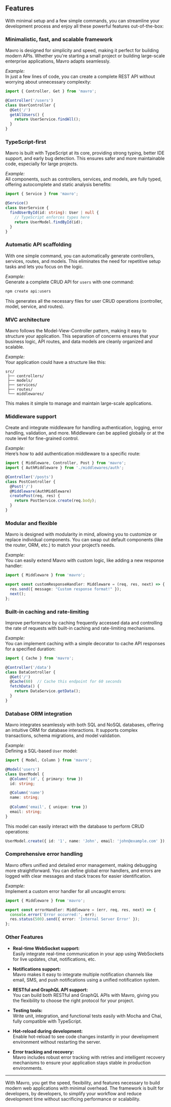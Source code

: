 ## Features

With minimal setup and a few simple commands, you can streamline your development process and enjoy all these powerful features out-of-the-box:

### **Minimalistic, fast, and scalable framework**  
Mavro is designed for simplicity and speed, making it perfect for building modern APIs. Whether you're starting a small project or building large-scale enterprise applications, Mavro adapts seamlessly.  

*Example:*  
In just a few lines of code, you can create a complete REST API without worrying about unnecessary complexity:

```ts
import { Controller, Get } from 'mavro';

@Controller('/users')
class UserController {
  @Get('/')
  getAllUsers() {
    return UserService.findAll();
  }
}
```

### **TypeScript-first**  
Mavro is built with TypeScript at its core, providing strong typing, better IDE support, and early bug detection. This ensures safer and more maintainable code, especially for large projects.

*Example:*  
All components, such as controllers, services, and models, are fully typed, offering autocomplete and static analysis benefits:

```ts
import { Service } from 'mavro';

@Service()
class UserService {
  findUserById(id: string): User | null {
    // TypeScript enforces types here
    return UserModel.findById(id);
  }
}
```

### **Automatic API scaffolding**  
With one simple command, you can automatically generate controllers, services, routes, and models. This eliminates the need for repetitive setup tasks and lets you focus on the logic.

*Example:*  
Generate a complete CRUD API for `users` with one command:

```bash
npm create api:users
```

This generates all the necessary files for user CRUD operations (controller, model, service, and routes).

### **MVC architecture**  
Mavro follows the Model-View-Controller pattern, making it easy to structure your application. This separation of concerns ensures that your business logic, API routes, and data models are cleanly organized and scalable.

*Example:*  
Your application could have a structure like this:

```
src/
 ├── controllers/
 ├── models/
 ├── services/
 ├── routes/
 └── middlewares/
```

This makes it simple to manage and maintain large-scale applications.

### **Middleware support**  
Create and integrate middleware for handling authentication, logging, error handling, validation, and more. Middleware can be applied globally or at the route level for fine-grained control.

*Example:*  
Here’s how to add authentication middleware to a specific route:

```ts
import { Middleware, Controller, Post } from 'mavro';
import { AuthMiddleware } from './middlewares/auth';

@Controller('/posts')
class PostController {
  @Post('/')
  @Middleware(AuthMiddleware)
  createPost(req, res) {
    return PostService.create(req.body);
  }
}
```

### **Modular and flexible**  
Mavro is designed with modularity in mind, allowing you to customize or replace individual components. You can swap out default components (like the router, ORM, etc.) to match your project’s needs.

*Example:*  
You can easily extend Mavro with custom logic, like adding a new response handler:

```ts
import { Middleware } from 'mavro';

export const customResponseHandler: Middleware = (req, res, next) => {
  res.send({ message: "Custom response format!" });
  next();
};
```

### **Built-in caching and rate-limiting**  
Improve performance by caching frequently accessed data and controlling the rate of requests with built-in caching and rate-limiting mechanisms.

*Example:*  
You can implement caching with a simple decorator to cache API responses for a specified duration:

```ts
import { Cache } from 'mavro';

@Controller('/data')
class DataController {
  @Get('/')
  @Cache(60)  // Cache this endpoint for 60 seconds
  fetchData() {
    return DataService.getData();
  }
}
```

### **Database ORM integration**  
Mavro integrates seamlessly with both SQL and NoSQL databases, offering an intuitive ORM for database interactions. It supports complex transactions, schema migrations, and model validation.

*Example:*  
Defining a SQL-based `User` model:

```ts
import { Model, Column } from 'mavro';

@Model('users')
class UserModel {
  @Column('id', { primary: true })
  id: string;

  @Column('name')
  name: string;
  
  @Column('email', { unique: true })
  email: string;
}
```

This model can easily interact with the database to perform CRUD operations:

```ts
UserModel.create({ id: '1', name: 'John', email: 'john@example.com' });
```

### **Comprehensive error handling**  
Mavro offers unified and detailed error management, making debugging more straightforward. You can define global error handlers, and errors are logged with clear messages and stack traces for easier identification.

*Example:*  
Implement a custom error handler for all uncaught errors:

```ts
import { Middleware } from 'mavro';

export const errorHandler: Middleware = (err, req, res, next) => {
  console.error('Error occurred:', err);
  res.status(500).send({ error: 'Internal Server Error' });
};
```

### **Other Features**
- **Real-time WebSocket support:**  
  Easily integrate real-time communication in your app using WebSockets for live updates, chat, notifications, etc.

- **Notifications support:**  
  Mavro makes it easy to integrate multiple notification channels like email, SMS, and push notifications using a unified notification system.

- **RESTful and GraphQL API support:**  
  You can build both RESTful and GraphQL APIs with Mavro, giving you the flexibility to choose the right protocol for your project.

- **Testing tools:**  
  Write unit, integration, and functional tests easily with Mocha and Chai, fully compatible with TypeScript.

- **Hot-reload during development:**  
  Enable hot-reload to see code changes instantly in your development environment without restarting the server.

- **Error tracking and recovery:**  
  Mavro includes robust error tracking with retries and intelligent recovery mechanisms to ensure your application stays stable in production environments.

---

With Mavro, you get the speed, flexibility, and features necessary to build modern web applications with minimal overhead. The framework is built for developers, by developers, to simplify your workflow and reduce development time without sacrificing performance or scalability.
